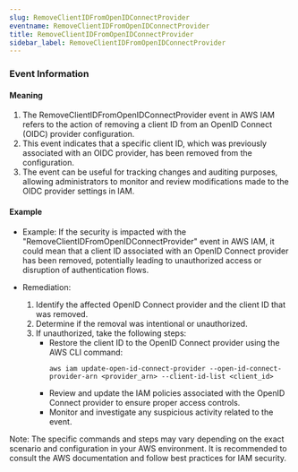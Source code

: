 ```yaml
--- 
slug: RemoveClientIDFromOpenIDConnectProvider
eventname: RemoveClientIDFromOpenIDConnectProvider
title: RemoveClientIDFromOpenIDConnectProvider
sidebar_label: RemoveClientIDFromOpenIDConnectProvider
---
```

                       
### Event Information

#### Meaning

1. The RemoveClientIDFromOpenIDConnectProvider event in AWS IAM refers to the action of removing a client ID from an OpenID Connect (OIDC) provider configuration.
2. This event indicates that a specific client ID, which was previously associated with an OIDC provider, has been removed from the configuration.
3. The event can be useful for tracking changes and auditing purposes, allowing administrators to monitor and review modifications made to the OIDC provider settings in IAM.

#### Example

- Example: If the security is impacted with the "RemoveClientIDFromOpenIDConnectProvider" event in AWS IAM, it could mean that a client ID associated with an OpenID Connect provider has been removed, potentially leading to unauthorized access or disruption of authentication flows.

- Remediation:
  1. Identify the affected OpenID Connect provider and the client ID that was removed.
  2. Determine if the removal was intentional or unauthorized.
  3. If unauthorized, take the following steps:
     - Restore the client ID to the OpenID Connect provider using the AWS CLI command:
       ```
       aws iam update-open-id-connect-provider --open-id-connect-provider-arn <provider_arn> --client-id-list <client_id>
       ```
     - Review and update the IAM policies associated with the OpenID Connect provider to ensure proper access controls.
     - Monitor and investigate any suspicious activity related to the event.

Note: The specific commands and steps may vary depending on the exact scenario and configuration in your AWS environment. It is recommended to consult the AWS documentation and follow best practices for IAM security.


 